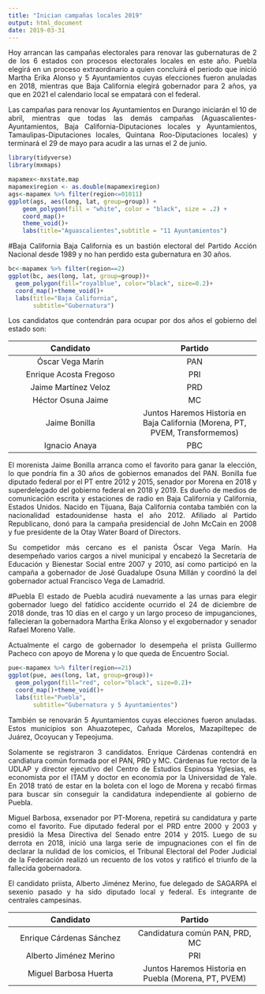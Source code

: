 ```yaml
---
title: "Inician campañas locales 2019"
output: html_document
date: 2019-03-31
---
```

<style>
body {
text-align: justify}
</style>

Hoy arrancan las campañas electorales para renovar las gubernaturas de 2 de los 6 estados con procesos electorales locales en este año. Puebla elegirá en un proceso extraordinario a quien concluirá el periodo que inició Martha Erika Alonso y 5 Ayuntamientos cuyas elecciones fueron anuladas en 2018, mientras que Baja California elegirá gobernador para 2 años, ya que en 2021 el calendario local se empatará con el federal. 

Las campañas para renovar los Ayuntamientos en Durango iniciarán el 10 de abril, mientras que todas las demás campañas (Aguascalientes-Ayuntamientos, Baja California-Diputaciones locales y Ayuntamientos, Tamaulipas-Diputaciones locales, Quintana Roo-Diputaciones locales) y terminará el 29 de mayo para acudir a las urnas el 2 de junio.


```r

library(tidyverse)
library(mxmaps)
```

```r
mapamex<-mxstate.map
mapamex$region <- as.double(mapamex$region)
ags<-mapamex %>% filter(region<=01011)
ggplot(ags, aes(long, lat, group=group)) +
    geom_polygon(fill = "white", color = "black", size = .2) +
    coord_map()+
    theme_void()+
    labs(title="Aguascalientes",subtitle = "11 Ayuntamientos")
```
#Baja California
Baja California es un bastión electoral del Partido Acción Nacional desde 1989 y no han perdido esta gubernatura en 30 años.

```r
bc<-mapamex %>% filter(region==2)
ggplot(bc, aes(long, lat, group=group))+
  geom_polygon(fill="royalblue", color="black", size=0.2)+
  coord_map()+theme_void()+
  labs(title="Baja California",
       subtitle="Gubernatura")
```

Los candidatos que contendrán para ocupar por dos años el gobierno del estado son:

Candidato  |  Partido  |
:------:|:------:
Óscar Vega Marín | PAN
Enrique Acosta Fregoso | PRI
Jaime Martínez Veloz | PRD
Héctor Osuna Jaime | MC
Jaime Bonilla | Juntos Haremos Historia en Baja California (Morena, PT, PVEM, Transformemos)
Ignacio Anaya | PBC

El morenista Jaime Bonilla arranca como el favorito para ganar la elección, lo que pondría fin a 30 años de gobiernos emanados del PAN. Bonilla fue diputado federal por el PT entre 2012 y 2015, senador por Morena en 2018 y superdelegado del gobierno federal en 2018 y 2019. Es dueño de medios de comunicación escrita y estaciones de radio en Baja California y California, Estados Unidos. Nacido en Tijuana, Baja California contaba también con la nacionalidad estadounidense hasta el año 2012. Afiliado al Partido Republicano, donó para la campaña presidencial de John McCain en 2008 y fue presidente de la Otay Water Board of Directors.

Su competidor más cercano es el panista Óscar Vega Marín. Ha desempeñado varios cargos a nivel municipal y encabezó la Secretaría de Educación y Bienestar Social entre 2007 y 2010, así como participó en la campaña a gobernador de José Guadalupe Osuna Millán y coordinó la del gobernador actual Francisco Vega de Lamadrid.

#Puebla
El estado de Puebla acudirá nuevamente a las urnas para elegir gobernador luego del fatídico accidente ocurrido el 24 de diciembre de 2018 donde, tras 10 días en el cargo y un largo proceso de impuganciones, fallecieran la gobernadora Martha Erika Alonso y el exgobernador y senador Rafael Moreno Valle. 

Actualmente el cargo de gobernador lo desempeña el priista Guillermo Pacheco con apoyo de Morena y lo que queda de Encuentro Social. 
```r
pue<-mapamex %>% filter(region==21)
ggplot(pue, aes(long, lat, group=group))+
  geom_polygon(fill="red", color="black", size=0.2)+
  coord_map()+theme_void()+
  labs(title="Puebla",
       subtitle="Gubernatura y 5 Ayuntamientos")
```

También se renovarán 5 Ayuntamientos cuyas elecciones fueron anuladas. Estos municipios son Ahuazotepec, Cañada Morelos, Mazapiltepec de Juárez, Ocoyucan y Tepeojuma. 

Solamente se registraron 3 candidatos. Enrique Cárdenas contendrá en candiatura común formada por el PAN, PRD y MC. Cárdenas fue rector de la UDLAP y director ejecutivo del Centro de Estudios Espinosa Yglesias, es economista por el ITAM y doctor en economía por la Universidad de Yale. En 2018 trató de estar en la boleta con el logo de Morena y recabó firmas para buscar sin conseguir la candidatura independiente al gobierno de Puebla.

Miguel Barbosa, exsenador por PT-Morena, repetirá su candidatura y parte como el favorito. Fue diputado federal por el PRD entre 2000 y 2003 y presidió la Mesa Directiva del Senado entre 2014 y 2015. Luego de su derrota en 2018, inició una larga serie de impugnaciones con el fin de declarar la nulidad de los comicios, el Tribunal Electoral del Poder Judicial de la Federación realizó un recuento de los votos y ratificó el triunfo de la fallecida gobernadora. 

El candidato priista, Alberto Jiménez Merino, fue delegado de SAGARPA el sexenio pasado y ha sido diputado local y federal. Es integrante de centrales campesinas.

Candidato  |  Partido  |
:------:|:------:
Enrique Cárdenas Sánchez|Candidatura común PAN, PRD, MC
Alberto Jiménez Merino|PRI
Miguel Barbosa Huerta|Juntos Haremos Historia en Puebla (Morena, PT, PVEM)